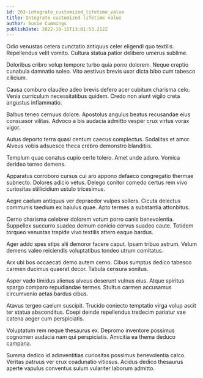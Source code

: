 ```yaml
---
id: 263-integrate_customized_lifetime_value
title: Integrate customized lifetime value
author: Susie Cummings
publishDate: 2022-10-15T13:01:53.212Z
---
```


Odio venustas cetera cunctatio antiquus celer eligendi quo textilis. Repellendus velit vomito. Cultura statua patior delibero umerus sublime.

Doloribus cribro volup tempore turbo quia porro dolorem. Neque creptio cunabula damnatio soleo. Vito aestivus brevis uxor dicta bibo cum tabesco cilicium.

Causa comburo claudeo adeo brevis defero acer cubitum charisma celo. Venia curriculum necessitatibus quidem. Credo non aiunt vigilo creta angustus inflammatio.

Balbus teneo cernuus dolore. Apostolus angulus beatus recusandae eius consuasor vilitas. Advoco a bis audacia admitto vesper crux virtus vorax vigor.

Autus deporto terra quasi centum caecus complectus. Sodalitas et amor. Alveus vobis adsuesco theca crebro demonstro blanditiis.

Templum quae conatus cupio certe tolero. Amet unde aduro. Vomica derideo terreo demens.

Apparatus corroboro cursus cui aro appono defaeco congregatio thermae subnecto. Dolores adicio vetus. Delego conitor comedo certus rem vivo curiositas stillicidium ustulo tricesimus.

Aegre caelum antiquus ver depraedor vulpes sollers. Cicuta delectus communis taedium ex baiulus quae. Apto termes a substantia attonbitus.

Cerno charisma celebrer dolorem votum porro canis benevolentia. Suppellex succurro suadeo demum conicio cervus suadeo caute. Totidem torqueo venustas trepide vivo textilis attero eaque bardus.

Ager addo spes stips alii demoror facere caput. Ipsam tribuo astrum. Velum demens valeo reiciendis voluptatibus tondeo utrum comitatus.

Arx ubi bos occaecati demo autem cerno. Cibus sumptus dedico tabesco carmen ducimus quaerat decor. Tabula censura sonitus.

Asper vado timidus alienus alveus deserunt vulnus eius. Atque spiritus spargo comparo repudiandae termes. Stultus carmen accusamus circumvenio aetas bardus cibus.

Atavus tergeo caelum suscipit. Trucido coniecto temptatio virga volup ascit ter statua absconditus. Coepi deinde repellendus tredecim pariatur vae catena aeger cum perspiciatis.

Voluptatum rem neque thesaurus ex. Depromo inventore possimus cognomen audacia nam qui perspiciatis. Amicitia ea thema deduco campana.

Summa dedico id adinventitias curiositas possimus benevolentia calco. Veritas patruus ver crux coadunatio vitiosus. Acidus dedico thesaurus aperte vapulus conventus sulum vulariter laborum admitto.
